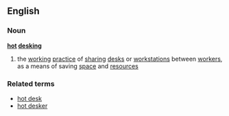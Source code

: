==English==
===Noun===
{{wikipedia}}
'''[[hot]] [[desk]]ing'''
# the [[working]] [[practice]] of [[sharing]] [[desk]]s or [[workstation]]s between [[worker]]s, as a means of saving [[space]] and [[resource]]s
===Related terms===
*[[hot desk]]
*[[hot desker]]